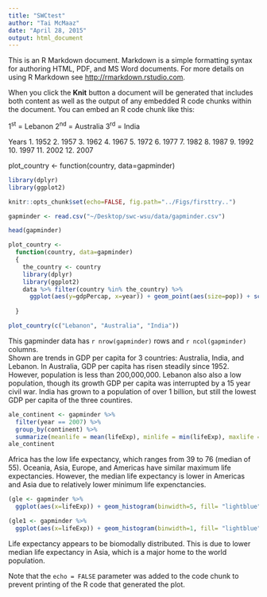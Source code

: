 ```yaml
---
title: "SWCtest"
author: "Tai McMaaz"
date: "April 28, 2015"
output: html_document
---
```


This is an R Markdown document. Markdown is a simple formatting syntax for authoring HTML, PDF, and MS Word documents. For more details on using R Markdown see <http://rmarkdown.rstudio.com>.

When you click the **Knit** button a document will be generated that includes both content as well as the output of any embedded R code chunks within the document. You can embed an R code chunk like this:

1^st^ = Lebanon
2^nd^ = Australia
3^rd^ = India


Years
1. 1952
2. 1957
3. 1962
4. 1967
5. 1972
6. 1977
7. 1982
8. 1987
9. 1992
10. 1997
11. 2002
12. 2007

plot_country <- 
  function(country, data=gapminder)


```r
library(dplyr)
library(ggplot2)
```

```r
knitr::opts_chunk$set(echo=FALSE, fig.path="../Figs/firsttry..")
```


```r
gapminder <- read.csv("~/Desktop/swc-wsu/data/gapminder.csv")
```

```r
head(gapminder)
```


    
  

```r
plot_country <- 
  function(country, data=gapminder)
  {
    the_country <- country
    library(dplyr)
    library(ggplot2)
    data %>% filter(country %in% the_country) %>%
      ggplot(aes(y=gdpPercap, x=year)) + geom_point(aes(size=pop)) + scale_x_log10()  + facet_grid(country~.) 
    
  }

plot_country(c("Lebanon", "Australia", "India"))

```

This gapminder data has `r nrow(gapminder)` rows and `r ncol(gapminder)` columns.  
Shown are trends in GDP per capita for 3 countries: Australia, India, and Lebanon. In Australia, GDP per capita has risen steadily since 1952.  However, population is less than 200,000,000.  Lebanon also also a low population, though its growth GDP per capita was interrupted by a 15 year civil war. India has grown to a population of over 1 billion, but still the lowest GDP per capita of the three countires. 

```r

ale_continent <- gapminder %>%
  filter(year == 2007) %>%
  group_by(continent) %>%
  summarize(meanlife = mean(lifeExp), minlife = min(lifeExp), maxlife = max(lifeExp))
ale_continent 
```

Africa has the low life expectancy, which ranges from 39 to 76 (median of 55).  Oceania, Asia, Europe, and Americas have similar maximum life expectancies.  However, the median life expectancy is lower in Americas and Asia due to relatively lower minimum life expenctancies.

```r
(gle <- gapminder %>%
  ggplot(aes(x=lifeExp)) + geom_histogram(binwidth=5, fill= "lightblue", color="black"))
```

```r
(gle1 <- gapminder %>%
  ggplot(aes(x=lifeExp)) + geom_histogram(binwidth=1, fill= "lightblue", color="black"))
```
Life expectancy appears to be biomodally distributed.  This is due to lower median life expectancy in Asia, which is a major home to the world population.

Note that the `echo = FALSE` parameter was added to the code chunk to prevent printing of the R code that generated the plot.



